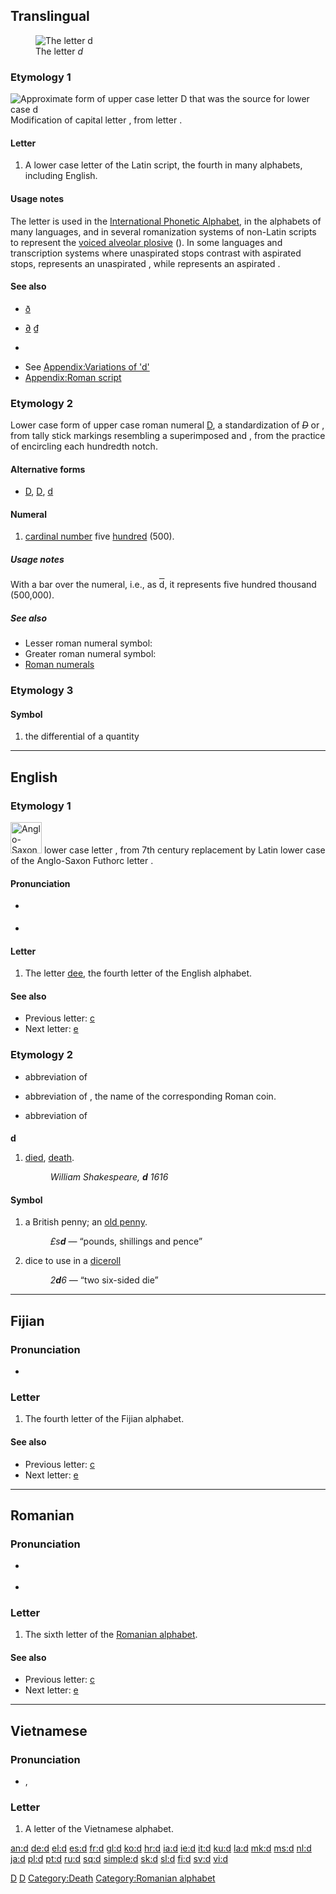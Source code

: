 {{see|D|Appendix:Variations of 'd'}}

{{wikipedia}}
==Translingual==
[[Image:Latin D.png|thumb|The letter ''d'']]

===Etymology 1===
[[Image:Uncial d.png|Approximate form of upper case letter D that was the source for lower case d]]
Modification of capital letter {{term|D}}, from {{Gk.}} letter {{term|sc=Grek|Δ|tr=D||Delta}}.
<br clear="left" />

====Letter====
{{infl|mul|letter|lower case||upper case|D}}

# A lower case letter of the Latin script, the fourth in many alphabets, including English.

====Usage notes====
The letter {{term|d}} is used in the [[International Phonetic Alphabet]], in the alphabets of many languages, and in several romanization systems of non-Latin scripts to represent the [[w:Voiced alveolar plosive|voiced alveolar plosive]] ({{IPA|/d/}}).  In some languages and transcription systems where unaspirated stops contrast with aspirated stops, {{term|d}} represents an unaspirated {{IPAchar|/t/}}, while {{term|t}} represents an aspirated {{IPAchar|/tʰ/}}.

====See also====
* {{qualifier|select forms with diacritics}} {{IPAchar|[[ď]]}} {{IPAchar|[[đ]]}} [[ð]] {{IPAchar|[[ƌ]]}} {{IPAchar|[[ȡ]]}} {{IPAchar|[[ḍ]]}} {{IPAchar|[[ḏ]]}} {{IPAchar|[[ḑ]]}} {{IPAchar|[[ḓ]]}}
* {{qualifier|select similar letters and symbols}} [[∂]] [[₫]] {{IPAchar|[[ɖ]]}} {{onym||sc=IPAchar|ɗ}}
* {{qualifier|other scripts}} {{onym|el|sc=Grek|δ}} {{onym|ru|sc=Cyrl|д}} {{onym|he|sc=Hebr|ד}} {{onym|ko|sc=Hang|ㄷ}} {{onym|ar|sc=Arab|د}}
* See [[Appendix:Variations of 'd']]
* [[Appendix:Roman script]]

===Etymology 2===
Lower case form of upper case roman numeral [[D]], a standardization of ''<s>D</s>'' or ''{{unicode|Ð}}'', from tally stick markings resembling a superimposed {{unicode|Ɔ}} and {{unicode|⋌}}, from the practice of encircling each hundredth {{unicode|⋌}} notch.

====Alternative forms====
* [[D]], [[Ⅾ]], [[ⅾ]]

====Numeral====
{{infl|mul|numeral|lower case Roman numeral||uper case|D}}

# [[cardinal number]] five [[hundred]] (500).

=====Usage notes=====
With a bar over the numeral, i.e., as <span style="text-decoration:overline;">d</span>, it represents five hundred thousand (500,000).

=====See also=====
*Lesser roman numeral symbol: {{onym|mul|c|gloss=100}}
*Greater roman numeral symbol: {{onym|mul|m|gloss=1000}}
* [[w:Roman numerals|Roman numerals]]

===Etymology 3===

====Symbol====
{{infl|mul|symbol}}

# {{mathematics}} the differential of a quantity

[[Category:IPA symbols|D]]

----

==English==

===Etymology 1===
[[Image:Runic letter dagaz.png|left|50px|Anglo-Saxon Futhorc letter ᛞ, the Old English letter replaced by Latin d]]
{{OE.}} lower case letter {{term|d}}, from 7th century replacement by Latin lower case {{term|d|lang=la}} of the Anglo-Saxon Futhorc letter {{term|ᛞ}}.<br clear="left"/>

====Pronunciation====
* {{sense|letter name}} {{IPA|/diː/}}
* {{sense|phoneme}} {{IPA|/d/}}

====Letter====
{{infl|en|letter|lower case||upper case|D}}

# The letter [[dee]], the fourth letter of the English alphabet.

====See also====
* Previous letter: [[c]]
* Next letter: [[e]]

===Etymology 2===
* {{sense|died, death}} abbreviation of
* {{sense|british penny; old penny}} abbreviation of {{L.}} {{term|denarii}}, the name of the corresponding Roman coin.
* {{sense|games|dice to use in a diceroll}} abbreviation of {{term|dice}}

===={{abbreviation}}====
'''d'''

# [[died]], [[death]].
#: ''William Shakespeare, '''d''' 1616''

====Symbol====
{{infl|en|symbol}}

# {{context|until February 1971}} a British penny; an [[old penny]].
#: ''£s'''d''''' — “pounds, shillings and pence”
# {{context|games|infix}} dice to use in a [[diceroll]]
#: ''2'''d'''6'' — “two six-sided die”

[[Category:Latin letters|D]]
[[Category:Death]]

----

==Fijian==
===Pronunciation===
* {{sense|phoneme}} {{IPA|lang=fj|/nd/}}

===Letter===
{{infl|fj|letter|lower case||upper case|D}}

# The fourth letter of the Fijian alphabet.

====See also====
* Previous letter: [[c]]
* Next letter: [[e]]

----

==Romanian==

===Pronunciation===
* {{sense|letter name}} {{IPA|/de/|lang=ro}}
* {{sense|phoneme}} {{IPA|/d/|lang=ro}}

===Letter===
{{infl|ro|letter|lower case||upper case|D}}

# The sixth letter of the [[Romanian alphabet]].

====See also====
* Previous letter: [[c]]
* Next letter: [[e]]

[[Category:Romanian alphabet]]

----

==Vietnamese==
===Pronunciation===
* {{sense|phoneme}} {{qualifier|north}} {{IPA|lang=vi|/z/}}, {{qualifier|south}} {{IPA|lang=vi|/j/}}

===Letter===
{{infl|vi|letter|lower case||upper case|D}}

# A letter of the Vietnamese alphabet.

[[an:d]]
[[de:d]]
[[el:d]]
[[es:d]]
[[fr:d]]
[[gl:d]]
[[ko:d]]
[[hr:d]]
[[ia:d]]
[[ie:d]]
[[it:d]]
[[ku:d]]
[[la:d]]
[[mk:d]]
[[ms:d]]
[[nl:d]]
[[ja:d]]
[[pl:d]]
[[pt:d]]
[[ru:d]]
[[sq:d]]
[[simple:d]]
[[sk:d]]
[[sl:d]]
[[fi:d]]
[[sv:d]]
[[vi:d]]